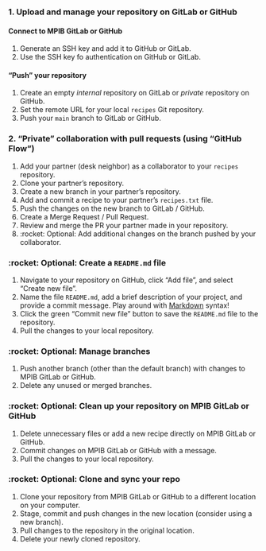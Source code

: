 ### 1. Upload and manage your repository on GitLab or GitHub

#### Connect to MPIB GitLab or GitHub

1. Generate an SSH key and add it to GitHub or GitLab.
1. Use the SSH key fo authentication on GitHub or GitLab.

#### "Push" your repository

1. Create an empty *internal* repository on GitLab or *private* repository on GitHub.
1. Set the remote URL for your local `recipes` Git repository.
1. Push your `main` branch to GitLab or GitHub.

### 2. "Private" collaboration with pull requests (using "GitHub Flow")

1. Add your partner (desk neighbor) as a collaborator to your `recipes` repository.
1. Clone your partner's repository.
1. Create a new branch in your partner's repository.
1. Add and commit a recipe to your partner's `recipes.txt` file.
1. Push the changes on the new branch to GitLab / GitHub.
1. Create a Merge Request / Pull Request.
1. Review and merge the PR your partner made in your repository.
1. :rocket: Optional: Add additional changes on the branch pushed by your collaborator.

### :rocket: Optional: Create a `README.md` file

1. Navigate to your repository on GitHub, click "Add file", and select "Create new file".
1. Name the file `README.md`, add a brief description of your project, and provide a commit message.
Play around with [Markdown](https://www.markdownguide.org/) syntax!
1. Click the green "Commit new file" button to save the `README.md` file to the repository.
1. Pull the changes to your local repository.

### :rocket: Optional: Manage branches

1. Push another branch (other than the default branch) with changes to MPIB GitLab or GitHub.
2. Delete any unused or merged branches.

### :rocket: Optional: Clean up your repository on MPIB GitLab or GitHub

1. Delete unnecessary files or add a new recipe directly on MPIB GitLab or GitHub.
2. Commit changes on MPIB GitLab or GitHub with a message.
3. Pull the changes to your local repository.

### :rocket: Optional: Clone and sync your repo

1. Clone your repository from MPIB GitLab or GitHub to a different location on your computer.
2. Stage, commit and push changes in the new location (consider using a new branch).
3. Pull changes to the repository in the original location.
4. Delete your newly cloned repository.

